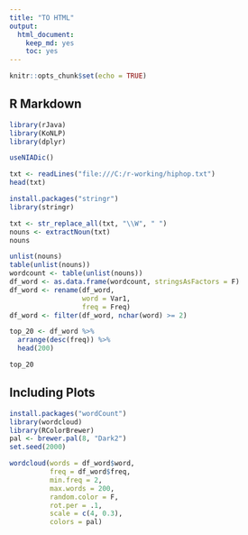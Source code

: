 ---
title: "TO HTML"
output:
  html_document:
    keep_md: yes
    toc: yes
---

```{r setup, include=FALSE}
knitr::opts_chunk$set(echo = TRUE)
```

## R Markdown

```{r}
library(rJava)
library(KoNLP)
library(dplyr)

useNIADic()

txt <- readLines("file:///C:/r-working/hiphop.txt")
head(txt)

install.packages("stringr")
library(stringr)

txt <- str_replace_all(txt, "\\W", " ")
nouns <- extractNoun(txt)
nouns

unlist(nouns)
table(unlist(nouns))      
wordcount <- table(unlist(nouns))
df_word <- as.data.frame(wordcount, stringsAsFactors = F)
df_word <- rename(df_word,
                  word = Var1,
                  freq = Freq)
df_word <- filter(df_word, nchar(word) >= 2)

top_20 <- df_word %>% 
  arrange(desc(freq)) %>% 
  head(200)

top_20
```

## Including Plots


```{r pressure, echo=FALSE}
install.packages("wordCount")
library(wordcloud)
library(RColorBrewer)
pal <- brewer.pal(8, "Dark2")
set.seed(2000)

wordcloud(words = df_word$word,
          freq = df_word$freq,
          min.freq = 2,
          max.words = 200,
          random.color = F,
          rot.per = .1,
          scale = c(4, 0.3),
          colors = pal)
```

